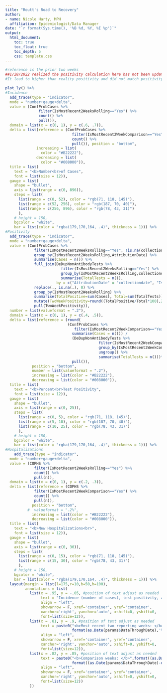 ```yaml
---
title: "Routt's Road to Recovery"
author:
- name: Nicole Harty, MPH
  affiliation: Epidemiologist/Data Manager
date: "`r format(Sys.time(), '%B %d, %Y, %I %p')`"
output: 
  html_document:
    toc: true
    toc_float: true
    toc_depth: 5
    css: template.css
---
```


```r
#reference is the prior two weeks
##1/28/2022 realized the positivity calculation here has not been updated to exclude probable cases without a test from the numerator. Corrected this. 
#It lead to higher than reality positivity and did not match positivity line graph.

plot_ly() %>%
#Incidence
  add_trace(type = "indicator",
  mode = "number+gauge+delta",
  value = (ConfProbCases %>%
               filter(IsMostRecent2WeeksRolling=="Yes") %>%
               count() %>%
               pull()),
  domain = list(x = c(0, 1), y = c(.6, .7)),
  delta = list(reference = (ConfProbCases %>%
                              filter(IsMostRecent2WeekComparison=="Yes") %>%
                              count() %>%
                              pull()), position = "bottom",
              increasing = list(
                color = "#B22222"),
              decreasing = list(
                color = "#008000")),
  title = list(
    text = "<b>Number<br>of Cases",
    font = list(size = 12)),
  gauge = list(
    shape = "bullet",
    axis = list(range = c(0, 896)),
    steps = list(
      list(range = c(0, 52), color = "rgb(71, 118, 145)"),
      list(range = c(52, 256), color = "rgb(187, 70, 40)"),
      list(range = c(256, 896), color = "rgb(78, 43, 31)")
      ),
    # height = 150,
    bgcolor = "white",
    bar = list(color = "rgba(179,170,164, .4)", thickness = 1))) %>%
#Positivity  
  add_trace(type = "indicator",
  mode = "number+gauge+delta",
  value = (ConfProbCases %>% 
             filter(IsMostRecent2WeeksRolling=="Yes", !is.na(collectiondate)) %>%
             group_by(IsMostRecent2WeeksRolling,AttributionDate) %>%
             summarise(Cases = n()) %>%
             full_join(DeDupNonAntibodyTests %>%
                         filter(IsMostRecent2WeeksRolling=="Yes") %>%
                         group_by(IsMostRecent2WeeksRolling,collectiondate) %>%
                         summarise(TotalTests = n()),
                       by = c("AttributionDate" = "collectiondate", "IsMostRecent2WeeksRolling")) %>%
             replace(., is.na(.), 0) %>%
             group_by(IsMostRecent2WeeksRolling) %>%
             summarise(TotalPositive=sum(Cases), Total=sum(TotalTests)) %>%
             mutate(TwoWeekPositivity=round((TotalPositive/Total*100),2)) %>%
             pull(TwoWeekPositivity)),
  number = list(valueformat = ".2"),
  domain = list(x = c(0, 1), y = c(.4, .5)),
  delta = list(reference = (round(
                            (ConfProbCases %>% 
                               filter(IsMostRecent2WeekComparison=="Yes", !is.na(collectiondate)) %>%
                              summarise(Cases = n())) / 
                              (DeDupNonAntibodyTests %>%
                                          filter(IsMostRecent2WeekComparison=="Yes") %>%
                                          group_by(IsMostRecent2WeekComparison,collectiondate) %>%
                                          ungroup() %>%
                                          summarise(TotalTests = n()))*100,2) %>%
                              pull()),
            position = "bottom",
            number = list(valueformat = ".2"),
            increasing = list(color = "#B22222"),
            decreasing = list(color = "#008000")),
  title = list(
    text = "<b>Percent<br>Test Positivity",
    font = list(size = 12)),
  gauge = list(
    shape = "bullet",
    axis = list(range = c(0, 25)),
    steps = list(
      list(range = c(0, 5), color = "rgb(71, 118, 145)"),
      list(range = c(5, 10), color = "rgb(187, 70, 40)"),
      list(range = c(10, 25), color = "rgb(78, 43, 31)")
      ),
    # height = 150,
    bgcolor = "white",
    bar = list(color = "rgba(179,170,164, .4)", thickness = 1))) %>%
#Hospitalizations  
    add_trace(type = "indicator",
  mode = "number+gauge+delta",
  value = (COPHS %>%
             filter(IsMostRecent2WeeksRolling=="Yes") %>%
             count() %>%
             pull(n)),
  domain = list(x = c(0, 1), y = c(.2, .3)),
  delta = list(reference = (COPHS %>%
             filter(IsMostRecent2WeekComparison=="Yes") %>%
             count() %>%
             pull(n)),
            position = "bottom",
          #  valueformat = ".2%",
            increasing = list(color = "#B22222"),
            decreasing = list(color = "#008000")),
  title = list(
    text = "<b>New Hospitalizations<br>",
    font = list(size = 12)),
  gauge = list(
    shape = "bullet",
    axis = list(range = c(0, 30)),
    steps = list(
      list(range = c(0, 15), color = "rgb(71, 118, 145)"),
      list(range = c(15, 30), color = "rgb(78, 43, 31)")
      ),
    # height = 150,
    bgcolor = "white",
    bar = list(color = "rgba(179,170,164, .4)", thickness = 1))) %>%
  layout(margin = list(l=175,r=10,b=50,h=100),
         annotations = list(
           list(x = .95, y = -.05, #position of text adjust as needed 
                text = "Incidence (number of cases), test positivity, and hospitalizations. <br>Comparisons (red or green arrows below the metric number) reference the prior two weeks.", 
                align = "left", 
                showarrow = F, xref='container', yref='container', 
                xanchor='right', yanchor='auto', xshift=0, yshift=0,
                font=list(size=12)),
           list(x = .81, y = .9, #position of text adjust as needed 
                text = paste0("<b>Most recent two reporting weeks: </b>",format((as.Date(params$DataThroughDate)-days(13)),'%B %d, %Y')," through ",
                              format(as.Date(params$DataThroughDate),'%B %d, %Y')), 
                align = "left", 
                showarrow = F, xref='container', yref='container', 
                xanchor='right', yanchor='auto', xshift=0, yshift=0,
                font=list(size=12)),
           list(x = .82, y = .85, #position of text adjust as needed 
                text = paste0("<b>Comparison weeks: </b>",format((as.Date(params$DataThroughDate)-days(20)),'%B %d, %Y')," through ",
                              format((as.Date(params$DataThroughDate)-days(7)),'%B %d, %Y')), 
                align = "left", 
                showarrow = F, xref='container', yref='container', 
                xanchor='right', yanchor='auto', xshift=0, yshift=0,
                font=list(size=12))
           ))


```


